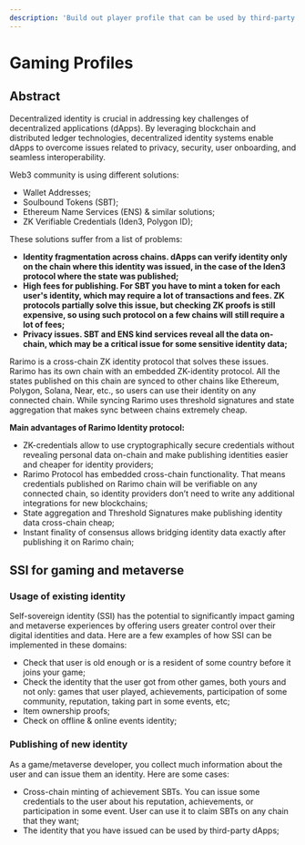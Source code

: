 ```yaml
---
description: 'Build out player profile that can be used by third-party DApps'
---
```


# Gaming Profiles

## Abstract

Decentralized identity is crucial in addressing key challenges of decentralized applications (dApps). By leveraging blockchain and distributed ledger technologies, decentralized identity systems enable dApps to overcome issues related to privacy, security, user onboarding, and seamless interoperability.

Web3 community is using different solutions:

- Wallet Addresses;
- Soulbound Tokens (SBT);
- Ethereum Name Services (ENS) & similar solutions;
- ZK Verifiable Credentials (Iden3, Polygon ID);

These solutions suffer from a list of problems:

- **Identity fragmentation across chains. dApps can verify identity only on the chain where this identity was issued, in the case of the Iden3 protocol where the state was published;**
- **High fees for publishing. For SBT you have to mint a token for each user's identity, which may require a lot of transactions and fees. ZK protocols partially solve this issue, but checking ZK proofs is still expensive, so using such protocol on a few chains will still require a lot of fees;**
- **Privacy issues. SBT and ENS kind services reveal all the data on-chain, which may be a critical issue for some sensitive identity data;**

Rarimo is a cross-chain ZK identity protocol that solves these issues. Rarimo has its own chain with an embedded ZK-identity protocol. All the states published on this chain are synced to other chains like Ethereum, Polygon, Solana, Near, etc., so users can use their identity on any connected chain. While syncing Rarimo uses threshold signatures and state aggregation that makes sync between chains extremely cheap.

**Main advantages of Rarimo Identity protocol:**

- ZK-credentials allow to use cryptographically secure credentials without revealing personal data on-chain and make publishing identities easier and cheaper for identity providers;
- Rarimo Protocol has embedded cross-chain functionality. That means credentials published on Rarimo chain will be verifiable on any connected chain, so identity providers don’t need to write any additional integrations for new blockchains;
- State aggregation and Threshold Signatures make publishing identity data cross-chain cheap;
- Instant finality of consensus allows bridging identity data exactly after publishing it on Rarimo chain;

## SSI for gaming and metaverse

### Usage of existing identity

Self-sovereign identity (SSI) has the potential to significantly impact gaming and metaverse experiences by offering users greater control over their digital identities and data. Here are a few examples of how SSI can be implemented in these domains:

- Check that user is old enough or is a resident of some country before it joins your game;
- Check the identity that the user got from other games, both yours and not only: games that user played, achievements, participation of some community, reputation, taking part in some events, etc;
- Item ownership proofs;
- Check on offline & online events identity;

### Publishing of new identity

As a game/metaverse developer, you collect much information about the user and can issue them an identity. Here are some cases:

- Cross-chain minting of achievement SBTs. You can issue some credentials to the user about his reputation, achievements, or participation in some event. User can use it to claim SBTs on any chain that they want;
- The identity that you have issued can be used by third-party dApps;
